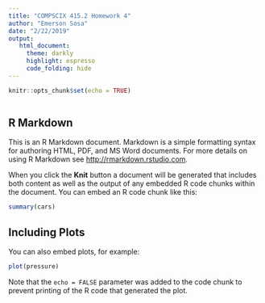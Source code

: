 ```yaml
---
title: "COMPSCIX 415.2 Homework 4"
author: "Emerson Sosa"
date: "2/22/2019"
output: 
   html_document:
     theme: darkly
     highlight: espresso
     code_folding: hide
---
```


```r
knitr::opts_chunk$set(echo = TRUE)
```


```r
```

## R Markdown

This is an R Markdown document. Markdown is a simple formatting syntax for authoring HTML, PDF, and MS Word documents. For more details on using R Markdown see <http://rmarkdown.rstudio.com>.

When you click the **Knit** button a document will be generated that includes both content as well as the output of any embedded R code chunks within the document. You can embed an R code chunk like this:

```r
summary(cars)
```

## Including Plots

You can also embed plots, for example:

```r
plot(pressure)
```

Note that the `echo = FALSE` parameter was added to the code chunk to prevent printing of the R code that generated the plot.
